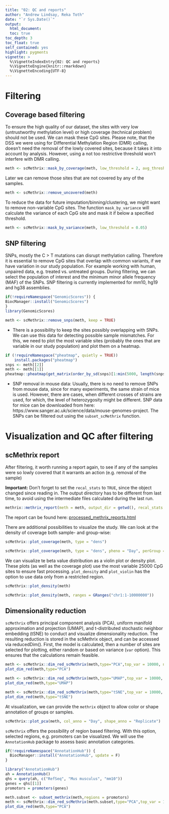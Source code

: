 ```yaml
---
title: "02: QC and reports"
author: "Andrew Lindsay, Reka Toth"
date: "`r Sys.Date()`"
output: 
  html_document:
  toc: true
toc_depth: 3
toc_float: true
self_contained: yes
highlight: pygments
vignette: >
  %\VignetteIndexEntry{02: QC and reports}
  %\VignetteEngine{knitr::rmarkdown}
  %\VignetteEncoding{UTF-8}
---
```


# Filtering

## Coverage based filtering 

To ensure the high quality of our dataset, the sites with very low (untrustworthy methylation level) or high coverage (technical problem) should not be used. We can mask these CpG sites. Please note, that the DSS we were using for Differential Methylation Region (DMR) calling, doesn't need the removal of the lowly covered sites, because it takes it into account by analysis. However, using a not too restrictive threshold won't interfere with DMR calling. 

```r
meth <- scMethrix::mask_by_coverage(meth, low_threshold = 2, avg_threshold = 2) 
```

Later we can remove those sites that are not covered by any of the samples. 

```r
meth <- scMethrix::remove_uncovered(meth) 
```

To reduce the data for future imputation/binning/clustering, we might want to remove non-variable CpG sites. The function `mask_by_variance` will calculate the variance of each CpG site and mask it if below a specified threshold. 

```r
meth <- scMethrix::mask_by_variance(meth, low_threshold = 0.05)
```

## SNP filtering

SNPs, mostly the C > T mutations can disrupt methylation calling. Therefore it is essential to remove CpG sites that overlap with common variants, if we have variation in our study population. For example working with human, unpaired data, e.g. treated vs. untreated groups. 
During filtering, we can select the population of interest and the minimum minor allele frequency (MAF) of the SNPs.
SNP filtering is currently implemented for mm10, hg19 and hg38 assemblies. 


```r
if(!requireNamespace("GenomicScores")) {
BiocManager::install("GenomicScores")
}
library(GenomicScores) 
```

```r
meth <- scMethrix::remove_snps(meth, keep = TRUE)
```
* There is a possibility to keep the sites possibly overlapping with SNPs. We can use this data for detecting possible sample mismatches. For this, we need to plot the most variable sites (probably the ones that are variable in our study population) and plot them on a heatmap. 

```r
if (!requireNamespace("pheatmap", quietly = TRUE))
    install.packages("pheatmap")
snps <- meth[[2]]
meth <- meth[[1]]
pheatmap::pheatmap(get_matrix(order_by_sd(snps)[1:min(5000, length(snps)),]))
```


* SNP removal in mouse data: 
  Usually, there is no need to remove SNPs from mouse data, since for many experiments, the same strain of mice is used. However, there are cases, when different crosses of strains are used, for which, the level of heterozygosity might be different. SNP data for mice can be downloaded from here: https://www.sanger.ac.uk/science/data/mouse-genomes-project. The SNPs can be filtered out using the `subset_scMethrix` function. 
  

# Visualization and QC after filtering

## scMethrix report
After filtering, it worth running a report again, to see if any of the samples were so lowly covered that it warrants an action (e.g. removal of the sample)

**Important:** Don't forget to set the `recal_stats` to `TRUE`, since the object changed since reading in. The output directory has to be different from last time, to avoid using the intermediate files calculated during the last run. 

```r
methrix::methrix_report(meth = meth, output_dir = getwd(), recal_stats = TRUE, prefix="processed")
```
The report can be found here: [processed_methrix_reports.html](https://compepigen.github.io/WGBS_best_practice/processed_methrix_reports.html)


There are additional possibilities to visualize the study. We can look at the density of coverage both sample- and group-wise: 
  
```r
scMethrix::plot_coverage(meth, type = "dens")
```


```r
scMethrix::plot_coverage(meth, type = "dens", pheno = "Day", perGroup = TRUE)
```

We can visualize te beta value distribution as a violin plot or density plot. These plots (as well as the coverage plot) use the most variable 25000 CpG sites to ensure fast processing. `plot_density` and `plot_violin` has the option to use data only from a restricted region. 

```r
scMethrix::plot_density(meth)
```

```r
scMethrix::plot_density(meth, ranges = GRanges("chr1:1-10000000"))
```

## Dimensionality reduction 

`scMethrix` offers principal component analysis (PCA), uniform manifold approximation and projection (UMAP), and t-distributed stochastic neighbor embedding (tSNE) to conduct and visualize dimensionality reduction. The resulting reduction is stored in the scMethrix object, and can be accessed via reducedDim().
First, the model is calculated, then a number of sites are selected for plotting, either random or based on variance (`var` option). This ensures that the calculations remain feasible. 

```r
meth <- scMethrix::dim_red_scMethrix(meth,type="PCA",top_var = 10000, n_components = 20)
plot_dim_red(meth,type="PCA")
```

```r
meth <- scMethrix::dim_red_scMethrix(meth,type="UMAP",top_var = 10000, n_neighbors = 3)
plot_dim_red(meth,type="UMAP")
```

```r
meth <- scMethrix::dim_red_scMethrix(meth,type="tSNE",top_var = 10000, n_components = 20)
plot_dim_red(meth,type="tSNE")
```

At visualization, we can provide the `methrix` object to allow color or shape annotation of groups or samples.  

```r
scMethrix::plot_pca(meth, col_anno = "Day", shape_anno = "Replicate")
```

`scMethrix` offers the possibility of region based filtering. With this option, selected regions, e.g. promoters can be visualized. We will use the `AnnotationHub` package to assess basic annotation categories. 

```r
if(!requireNamespace("AnnotationHub")) {
  BiocManager::install("AnnotationHub", update = F)
}
```

```r
library("AnnotationHub")
ah = AnnotationHub()
qhs = query(ah, c("RefSeq", "Mus musculus", "mm10"))
genes = qhs[[1]]
promotors = promoters(genes)
```

```r
meth.subset <- subset_methrix(meth,regions = promotors)
meth <- scMethrix::dim_red_scMethrix(meth.subset,type="PCA",top_var = 10000, n_components = 20)
plot_dim_red(meth,type="PCA")
```

  
  
  